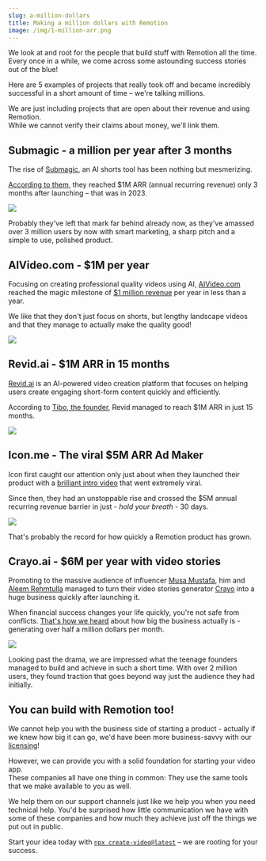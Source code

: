 ```yaml
---
slug: a-million-dollars
title: Making a million dollars with Remotion
image: /img/1-million-arr.png
---
```


We look at and root for the people that build stuff with Remotion all the time.
Every once in a while, we come across some astounding success stories out of the blue!

Here are 5 examples of projects that really took off and became incredibly successful in a short amount of time – we're talking millions.

We are just including projects that are open about their revenue and using Remotion.  
While we cannot verify their claims about money, we'll link them.

## Submagic - a million per year after 3 months

The rise of [Submagic](https://www.submagic.co/), an AI shorts tool has been nothing but mesmerizing.

[According to them](https://x.com/elieln_/status/1824925166012448973), they reached $1M ARR (annual recurring revenue) only 3 months after launching – that was in 2023.

<img src="/img/submagic.png" />

Probably they've left that mark far behind already now, as they've amassed over 3 million users by now with smart marketing, a sharp pitch and a simple to use, polished product.

## AIVideo.com - $1M per year

Focusing on creating professional quality videos using AI, [AIVideo.com](https://aivideo.com) reached the magic milestone of [$1 million revenue](https://www.linkedin.com/feed/update/urn:li:activity:7308525123269971969/) per year in less than a year.

We like that they don't just focus on shorts, but lengthy landscape videos and that they manage to actually make the quality good!

<img src="/img/aivideo.png" />

## Revid.ai - $1M ARR in 15 months

[Revid.ai](https://revid.ai) is an AI-powered video creation platform that focuses on helping users create engaging short-form content quickly and efficiently.

According to [Tibo, the founder](https://x.com/tibo_maker/status/1953444888030097750), Revid managed to reach $1M ARR in just 15 months.

<img src="/img/revid.png" />

## Icon.me - The viral $5M ARR Ad Maker

Icon first caught our attention only just about when they launched their product with a [brilliant intro video](https://x.com/kennandavison/status/1886836061378372064) that went extremely viral.

Since then, they had an unstoppable rise and crossed the $5M annual recurring revenue barrier in just - _hold your breath_ - 30 days.

<img src="/img/icon.png" />

That's probably the record for how quickly a Remotion product has grown.

## Crayo.ai - $6M per year with video stories

Promoting to the massive audience of influencer [Musa Mustafa](https://www.instagram.com/mussy.02), him and [Aleem Rehmtulla](https://x.com/aleemrehmtulla) managed to turn their video stories generator [Crayo](https://crayo.ai) into a huge business quickly after launching it.

When financial success changes your life quickly, you're not safe from conflicts. [That's how we heard](https://x.com/musamanzz/status/1891059361943863338) about how big the business actually is - generating over half a million dollars per month.

<img src="/img/crayo.png" />

Looking past the drama, we are impressed what the teenage founders managed to build and achieve in such a short time. With over 2 million users, they found traction that goes beyond way just the audience they had initially.

## You can build with Remotion too!

We cannot help you with the business side of starting a product - actually if we knew how big it can go, we'd have been more business-savvy with our [licensing](https://remotion.pro/license)!

However, we can provide you with a solid foundation for starting your video app.  
These companies all have one thing in common: They use the same tools that we make available to you as well.

We help them on our support channels just like we help you when you need technical help. You'd be surprised how little communication we have with some of these companies and how much they achieve just off the things we put out in public.

Start your idea today with [`npx create-video@latest`](/docs) – we are rooting for your success.
